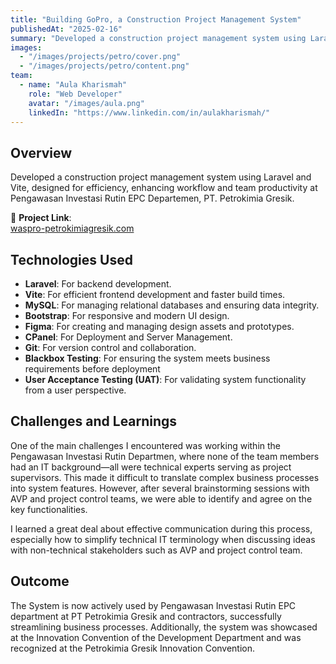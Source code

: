 ```yaml
---
title: "Building GoPro, a Construction Project Management System"
publishedAt: "2025-02-16"
summary: "Developed a construction project management system using Laravel and Vite, designed for efficiency, enhancing workflow and team productivity at Pengawasan Investasi Rutin EPC Departemen, PT. Petrokimia Gresik."
images:
  - "/images/projects/petro/cover.png"
  - "/images/projects/petro/content.png"
team:
  - name: "Aula Kharismah"
    role: "Web Developer"
    avatar: "/images/aula.png"
    linkedIn: "https://www.linkedin.com/in/aulakharismah/"
---
```


## Overview

Developed a construction project management system using Laravel and Vite, designed for efficiency, enhancing workflow and team productivity at Pengawasan Investasi Rutin EPC Departemen, PT. Petrokimia Gresik.

🔗 **Project Link**:  
[waspro-petrokimiagresik.com](https://waspro-petrokimiagresik.com)

## Technologies Used

- **Laravel**: For backend development.
- **Vite**: For efficient frontend development and faster build times.
- **MySQL**: For managing relational databases and ensuring data integrity.
- **Bootstrap**: For responsive and modern UI design.
- **Figma**: For creating and managing design assets and prototypes.
- **CPanel**: For Deployment and Server Management.
- **Git**: For version control and collaboration.
- **Blackbox Testing**: For ensuring the system meets business requirements before deployment
- **User Acceptance Testing (UAT)**: For validating system functionality from a user perspective.

## Challenges and Learnings

One of the main challenges I encountered was working within the Pengawasan Investasi Rutin Departmen, where none of the team members had an IT background—all were technical experts serving as project supervisors. This made it difficult to translate complex business processes into system features. However, after several brainstorming sessions with AVP and project control teams, we were able to identify and agree on the key functionalities.

I learned a great deal about effective communication during this process, especially how to simplify technical IT terminology when discussing ideas with non-technical stakeholders such as AVP and project control team.

## Outcome

The System is now actively used by Pengawasan Investasi Rutin EPC department at PT Petrokimia Gresik and contractors, successfully streamlining business processes. Additionally, the system was showcased at the Innovation Convention of the Development Department and was recognized at the Petrokimia Gresik Innovation Convention.

